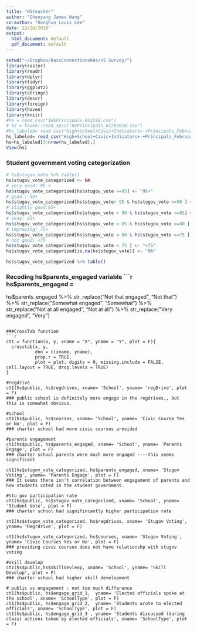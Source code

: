 ```yaml
---
title: "HSteacher"
author: "Chenyang James Wang"
co-author: "Donghun Louis Lee"
date: 22/28/2018"
output:
  html_document: default
  pdf_document: default
---
```


```r
setwd("~/Dropbox/BassConnectionsRAs/HS Survey/")
library(raster)
library(readr)
library(dplyr)
library(tidyr)
library(ggplot2)
library(stringr)
library(descr) 
library(foreign)
library(haven)
library(knitr)
#hs = read_csv("1HSPrincipals_012218.csv")
# hs = haven::read_spss("HSPrincipals_01292018.sav")
#hs_labeled= read.csv("High+School+Civic+Indicators+-+Principals_February+24%2C+2018_14.45.csv", stringsAsFactors = T,na.strings = "")
hs_labeled= read_csv("High+School+Civic+Indicators+-+Principals_February+24%2C+2018_14.45.csv")
hs=hs_labeled[3:nrow(hs_labeled),]
View(hs)
```

### Student government voting categorization
```r

# hs$stugov_vote %>% table()
hs$stugov_vote_categorized <- NA
# very good: 95 +
hs$stugov_vote_categorized[hs$stugov_vote >=95] <- "95+"
# good : 90+
hs$stugov_vote_categorized[hs$stugov_vote< 95 & hs$stugov_vote >=90 ] <- "90-95"
# slightly good:85+
hs$stugov_vote_categorized[hs$stugov_vote < 90 & hs$stugov_vote >=85] <- "85-89"
# okay: 80+
hs$stugov_vote_categorized[hs$stugov_vote < 85 & hs$stugov_vote >=80 ] <- "80-84"
# improving: 75+
hs$stugov_vote_categorized[hs$stugov_vote < 80 & hs$stugov_vote >=75 ] <- "75-79"
# not good: <75
hs$stugov_vote_categorized[hs$stugov_vote < 75 ] <- "<75"
hs$stugov_vote_categorized[is.na(hs$stugov_vote)] <- "NA"

hs$stugov_vote_categorized %>% table()
```


### Recoding hs$parents_engaged variable 
```r
hs$parents_engaged =
  hs$parents_engaged %>% str_replace("Not that engaged", "Not that") %>% str_replace("Somewhat engaged", "Somewhat") %>% str_replace("Not at all engaged", "Not at all") %>% str_replace("Very engaged", "Very")
```

###CrossTab function
```r
ct1 = function(x, y, xname = "X", yname = "Y", plot = F){
  crosstab(x, y,
           dnn = c(xname, yname),
           prop.r = TRUE,
           plot = plot, digits = 0, missing.include = FALSE, cell.layout = TRUE, drop.levels = TRUE)
}

#regdrive
ct1(hs$public, hs$regdrives, xname= 'School', yname= 'regDrive', plot = F)
### public school is definitely more engage in the regdrives,, but this is somewhat obvious. 

#school
ct1(hs$public, hs$courses, xname= 'School', yname= 'Civic Course Yes or No', plot = F)
### charter school had more civic courses provided 

#parents engagement
ct1(hs$public, hs$parents_engaged, xname= 'School', yname= 'Parents Engage', plot = F)
### charter school parents were much more engaged ----this seems significant 

ct1(hs$stugov_vote_categorized, hs$parents_engaged, xname= 'Stugov Voting', yname= 'Parents Engage', plot = F) 
### It seems there isn't correlation between engagement of parents and how students voted in the student government. 

#stu gov participation rate
ct1(hs$public, hs$stugov_vote_categorized, xname= 'School', yname= 'Student Vote', plot = F)
### charter school had signifincantly higher participation rate

ct1(hs$stugov_vote_categorized, hs$regdrives, xname= 'Stugov Voting', yname= 'Regrdrive', plot = F)

ct1(hs$stugov_vote_categorized, hs$courses, xname= 'Stugov Voting', yname= 'Civic Courses Yes or No', plot = F)
### providing civic courses does not have relationshp with stugov voting 

#skill develop
ct1(hs$public,hs$skilldevleop, xname= 'School', yname= 'Skill Develop', plot = F)
### charter school had higher skill development 

# public vs engagement : not too much difference
ct1(hs$public, hs$engage_grid_1,  yname= 'Elected officials spoke at the school', xname= 'SchoolType', plot = F)
ct1(hs$public, hs$engage_grid_2,  yname= 'Students wrote to elected officials', xname= 'SchoolType', plot = F)
ct1(hs$public, hs$engage_grid_3 , yname= 'Students discussed (during class) actions taken by elected officials', xname= 'SchoolType', plot = F)

```










